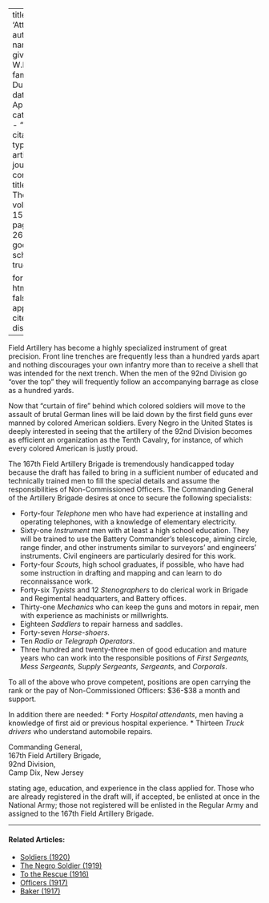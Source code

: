 
---
title: 'Attention'
author:
  - name:
      given: W.E.B.
      family: Du Bois
date: Apr. 1918
categories: 
  - ""
citation: 
  type: article-journal
  container-title: The Crisis
  volume: 15
  issue: 6
  page: 267-268
google-scholar: true

format:
  html:
    toc: false
    appendix-cite-as: display
---


Field Artillery has become a highly specialized instrument of great precision. Front line trenches are frequently less than a hundred yards apart and nothing discourages your own infantry more than to receive a shell that was intended for the next trench. When the men of the 92nd Division go "over the top" they will frequently follow an accompanying barrage as close as a hundred yards.

Now that "curtain of fire" behind which colored soldiers will move to the assault of brutal German lines will be laid down by the first field guns ever manned by colored American soldiers. Every Negro in the United States is deeply interested in seeing that the artillery of the 92nd Division becomes as efficient an organization as the Tenth Cavalry, for instance, of which every colored American is justly proud.

The 167th Field Artillery Brigade is tremendously handicapped today because the draft has failed to bring in a sufficient number of educated and technically trained men to fill the special details and assume the responsibilities of Non-Commissioned Officers. The Commanding General of the Artillery Brigade desires at once to secure the following specialists:

* Forty-four *Telephone* men who have had experience at installing and operating telephones, with a knowledge of elementary electricity.
* Sixty-one *Instrument* men with at least a high school education. They will be trained to use the Battery Commander's telescope, aiming circle, range finder, and other instruments similar to surveyors' and engineers' instruments. Civil engineers are particularly desired for this work.
* Forty-four *Scouts*, high school graduates, if possible, who have had some instruction in drafting and mapping and can learn to do reconnaissance work.
* Forty-six *Typists* and 12 *Stenographers* to do clerical work in Brigade and Regimental headquarters, and Battery offices.
* Thirty-one *Mechanics* who can keep the guns and motors in repair, men with experience as machinists or millwrights.
* Eighteen *Saddlers* to repair harness and saddles.
* Forty-seven *Horse-shoers*.
* Ten *Radio or Telegraph Operators*.
* Three hundred and twenty-three men of good education and mature years who can work into the responsible positions of *First Sergeants, Mess Sergeants, Supply Sergeants, Sergeants*, and *Corporals*.

To all of the above who prove competent, positions are open carrying the rank or the pay of Non-Commissioned Officers: $36-$38 a month and support.

In addition there are needed:
* Forty *Hospital attendants*, men having a knowledge of first aid or previous hospital experience.
* Thirteen *Truck drivers* who understand automobile repairs.

Commanding General,    
167th Field Artillery Brigade,    
92nd Division,    
Camp Dix, New Jersey    

stating age, education, and experience in the class applied for. Those who are already registered in the draft will, if accepted, be enlisted at once in the National Army; those not registered will be enlisted in the Regular Army and assigned to the 167th Field Artillery Brigade.

<!-- Similar articles start here -->
<div  class="clear-wrap"></div>
<hr>
#### Related Articles:

* [Soldiers (1920)](/Volumes/20/03/soldiers.html)
* [The Negro Soldier (1919)](/Volumes/19/02/negro_soldier.html)
* [To the Rescue (1916)](/Volumes/12/01/rescue.html)
* [Officers (1917)](/Volumes/14/02/officers.html)
* [Baker (1917)](/Volumes/15/02/baker.html)

<!-- Similar articles end here -->